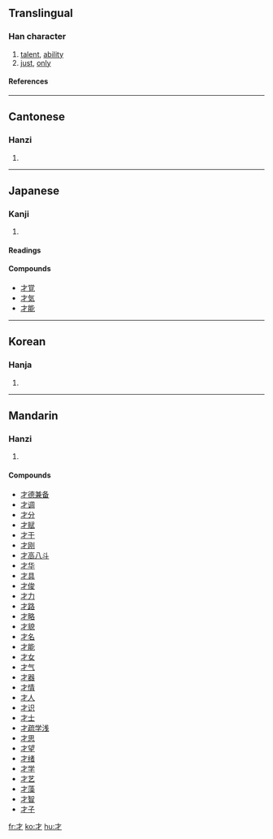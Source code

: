 ==Translingual==
===Han character===
{{Han char|rn=64|rad=手|as=00|sn=3|four=4020<sub>0</sub>|canj=木竹 (DH)}}
# [[talent]], [[ability]]
# [[just]], [[only]]
====References====
{{Han ref|kx=0416.300|dkj=11769|dj=0763.010|hdz=31824.020|uh=624D|ud=25165|bh=A47E|bd=42110}}
----

==Cantonese==
===Hanzi===
{{yue-hanzi|jyut=|y=[[choi4]]}}
# {{defn|Cantonese}}

----
==Japanese==
===Kanji===
{{ja-kanji|grade=2|rs=手00}}
# {{defn|Japanese}}
====Readings====
{{ja-readings|on=[[さい]] (sai), [[ざい]] (zai)|kun=[[わずかに]] (wazukani), [[ざえ]] (zae)}}

====Compounds====
*[[才覚]]
*[[才気]]
*[[才能]]

----

==Korean==
===Hanja===
{{ko-hanja|hangeul=[[재]]|eumhun=재주|rv=jae|mr=chae|y=cya}}
# {{defn|Korean}}
----
==Mandarin==
===Hanzi===
{{cmn-hanzi|pin=[[cái]] ([[cai2]])|wg=[[ts'ai2|ts'ai<sup>2</sup>]]|y=}}
# {{defn|Mandarin}}

====Compounds====
*[[才德兼备]]
*[[才调]]
*[[才分]]
*[[才赋]]
*[[才干]]
*[[才刚]]
*[[才高八斗]]
*[[才华]]
*[[才具]]
*[[才俊]]
*[[才力]]
*[[才路]]
*[[才略]]
*[[才貌]]
*[[才名]]
*[[才能]]
*[[才女]]
*[[才气]]
*[[才器]]
*[[才情]]
*[[才人]]
*[[才识]]
*[[才士]]
*[[才疏学浅]]
*[[才思]]
*[[才望]]
*[[才绪]]
*[[才学]]
*[[才艺]]
*[[才藻]]
*[[才智]]
*[[才子]]

[[fr:才]]
[[ko:才]]
[[hu:才]]